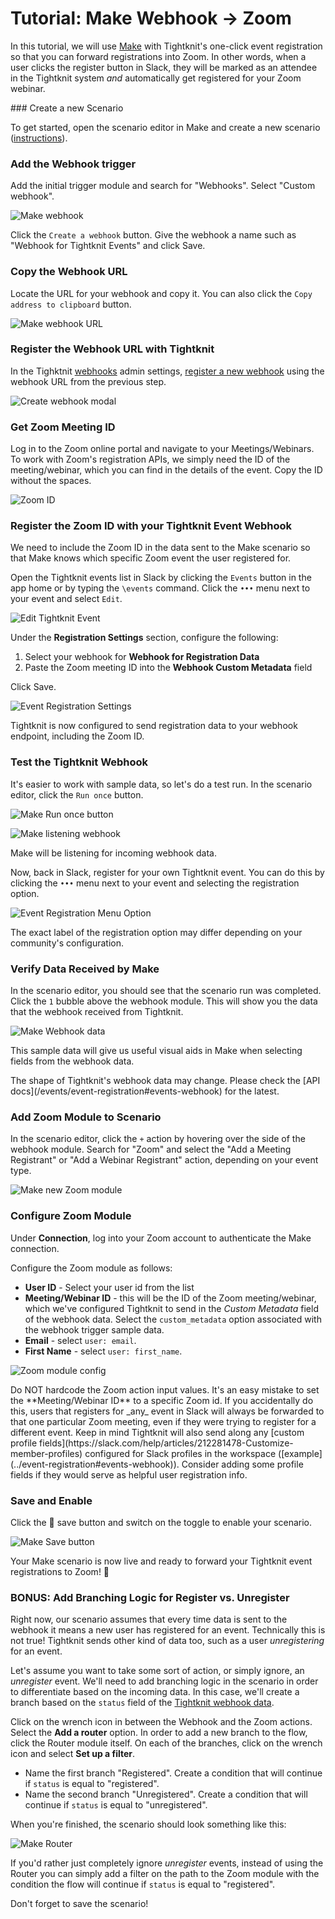 
# Tutorial: Make Webhook → Zoom

In this tutorial, we will use [Make](https://www.make.com) with Tightknit's one-click event registration so that you can forward registrations into Zoom. In other words, when a user clicks the register button in Slack, they will be marked as an attendee in the Tightknit system _and_ automatically get registered for your Zoom webinar.

<Steps>
### Create a new Scenario

To get started, open the scenario editor in Make and create a new scenario ([instructions](https://www.make.com/en/help/scenarios/scenario-editors)).

### Add the Webhook trigger

Add the initial trigger module and search for "Webhooks". Select "Custom webhook".

![Make webhook](/events/tutorials/make-webhook.png)

Click the `Create a webhook` button. Give the webhook a name such as "Webhook for Tightknit Events" and click Save.

### Copy the Webhook URL

Locate the URL for your webhook and copy it. You can also click the `Copy address to clipboard` button.

![Make webhook URL](/events/tutorials/make-webhook-url.png)

### Register the Webhook URL with Tightknit

In the Tighktnit [webhooks](/integrations/webhooks) admin settings, [register a new webhook](/integrations/webhooks#register-a-new-webhook) using the webhook URL from the previous step.

![Create webhook modal](/events/tutorials/make/make-zoom-webhook.png)

### Get Zoom Meeting ID

Log in to the Zoom online portal and navigate to your Meetings/Webinars. To work with Zoom's registration APIs, we simply need the ID of the meeting/webinar, which you can find in the details of the event. Copy the ID without the spaces.

![Zoom ID](/events/tutorials/zoom-id.png)

### Register the Zoom ID with your Tightknit Event Webhook

We need to include the Zoom ID in the data sent to the Make scenario so that Make knows which specific Zoom event the user registered for.

Open the Tightknit events list in Slack by clicking the `Events` button in the app home or by typing the `\events` command. Click the `•••` menu next to your event and select `Edit`.

![Edit Tightknit Event](/events/tutorials/edit-event-menu.png)

Under the **Registration Settings** section, configure the following:

1. Select your webhook for **Webhook for Registration Data**
2. Paste the Zoom meeting ID into the **Webhook Custom Metadata** field

Click Save.

![Event Registration Settings](/events/tutorials/make/make-zoom-event-reg.png)

Tightknit is now configured to send registration data to your webhook endpoint, including the Zoom ID.

### Test the Tightknit Webhook

It's easier to work with sample data, so let's do a test run. In the scenario editor, click the `Run once` button.

![Make Run once button](/events/tutorials/make-run-once-button.png)

![Make listening webhook](/events/tutorials/make-webhook-listening.png)

Make will be listening for incoming webhook data.

Now, back in Slack, register for your own Tightknit event. You can do this by clicking the `•••` menu next to your event and selecting the registration option.

![Event Registration Menu Option](/events/tutorials/registration-menu-option.png)

<Callout type="info">
  The exact label of the registration option may differ depending on your
  community's configuration.
</Callout>

### Verify Data Received by Make

In the scenario editor, you should see that the scenario run was completed. Click the `1` bubble above the webhook module. This will show you the data that the webhook received from Tightknit.

![Make Webhook data](/events/tutorials/make/make-zoom-example-data.png)

This sample data will give us useful visual aids in Make when selecting fields from the webhook data.

<Callout>
  The shape of Tightknit's webhook data may change. Please check the [API
  docs](/events/event-registration#events-webhook) for the latest.
</Callout>

### Add Zoom Module to Scenario

In the scenario editor, click the `+` action by hovering over the side of the webhook module. Search for "Zoom" and select the "Add a Meeting Registrant" or "Add a Webinar Registrant" action, depending on your event type.

![Make new Zoom module](/events/tutorials/make/make-zoom-module.png)

### Configure Zoom Module

Under **Connection**, log into your Zoom account to authenticate the Make connection.

Configure the Zoom module as follows:

- **User ID** - Select your user id from the list
- **Meeting/Webinar ID** - this will be the ID of the Zoom meeting/webinar, which we've configured Tightknit to send in the _Custom Metadata_ field of the webhook data. Select the `custom_metadata` option associated with the webhook trigger sample data.
- **Email** - select `user: email`.
- **First Name** - select `user: first_name`.

![Zoom module config](/events/tutorials/make/make-zoom-config.png)

<Callout type="warning">
  Do NOT hardcode the Zoom action input values. It's an easy mistake to set the
  **Meeting/Webinar ID** to a specific Zoom id. If you accidentally do this,
  users that registers for _any_ event in Slack will always be forwarded to that
  one particular Zoom meeting, even if they were trying to register for a
  different event.
</Callout>

<Callout type="info">
  Keep in mind Tightknit will also send along any [custom profile
  fields](https://slack.com/help/articles/212281478-Customize-member-profiles)
  configured for Slack profiles in the workspace
  ([example](../event-registration#events-webhook)). Consider adding some
  profile fields if they would serve as helpful user registration info.
</Callout>

### Save and Enable

Click the 💾 save button and switch on the toggle to enable your scenario.

![Make Save button](/events/tutorials/make-save.png)

Your Make scenario is now live and ready to forward your Tightknit event registrations to Zoom! 🎉

### BONUS: Add Branching Logic for Register vs. Unregister

Right now, our scenario assumes that every time data is sent to the webhook it means a new user has registered for an event. Technically this is not true! Tightknit sends other kind of data too, such as a user _unregistering_ for an event.

Let's assume you want to take some sort of action, or simply ignore, an _unregister_ event. We'll need to add branching logic in the scenario in order to differentiate based on the incoming data. In this case, we'll create a branch based on the `status` field of the [Tightknit webhook data](../event-registration#events-webhook).

Click on the wrench icon in between the Webhook and the Zoom actions. Select the **Add a router** option. In order to add a new branch to the flow, click the Router module itself. On each of the branches, click on the wrench icon and select **Set up a filter**.

- Name the first branch "Registered". Create a condition that will continue if `status` is equal to "registered".
- Name the second branch "Unregistered". Create a condition that will continue if `status` is equal to "unregistered".

When you're finished, the scenario should look something like this:

![Make Router](/events/tutorials/make/make-zoom-branching.png)

If you'd rather just completely ignore _unregister_ events, instead of using the Router you can simply add a filter on the path to the Zoom module with the condition the flow will continue if `status` is equal to "registered".

<Callout type="info">Don't forget to save the scenario!</Callout>

</Steps>
